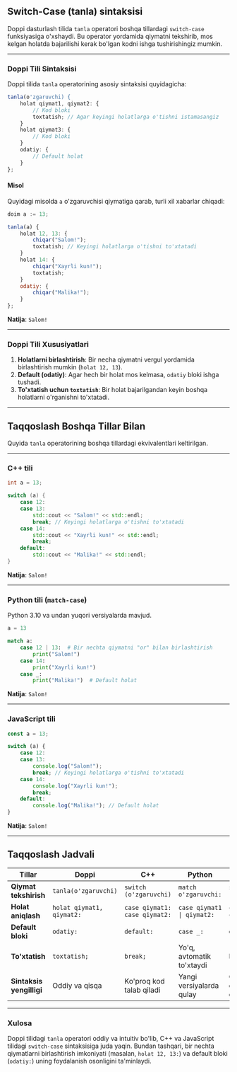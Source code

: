 ## Switch-Case (tanla) sintaksisi

Doppi dasturlash tilida `tanla` operatori boshqa tillardagi `switch-case` funksiyasiga o'xshaydi. Bu operator yordamida qiymatni tekshirib, mos kelgan holatda bajarilishi kerak bo'lgan kodni ishga tushirishingiz mumkin.

---

### Doppi Tili Sintaksisi

Doppi tilida `tanla` operatorining asosiy sintaksisi quyidagicha:

```js
tanla(o'zgaruvchi) {
    holat qiymat1, qiymat2: {
        // Kod bloki
        toxtatish; // Agar keyingi holatlarga o'tishni istamasangiz
    }
    holat qiymat3: {
        // Kod bloki
    }
    odatiy: {
        // Default holat
    }
};
```

#### Misol
Quyidagi misolda `a` o'zgaruvchisi qiymatiga qarab, turli xil xabarlar chiqadi:

```js
doim a := 13;

tanla(a) {
    holat 12, 13: {
        chiqar("Salom!");
        toxtatish; // Keyingi holatlarga o'tishni to'xtatadi
    }
    holat 14: {
        chiqar("Xayrli kun!");
        toxtatish;
    }
    odatiy: {
        chiqar("Malika!");
    }
};
```

**Natija**: `Salom!`

---

### Doppi Tili Xususiyatlari
1. **Holatlarni birlashtirish**: Bir necha qiymatni vergul yordamida birlashtirish mumkin (`holat 12, 13`).
2. **Default (odatiy)**: Agar hech bir holat mos kelmasa, `odatiy` bloki ishga tushadi.
3. **To'xtatish uchun `toxtatish`**: Bir holat bajarilgandan keyin boshqa holatlarni o'rganishni to'xtatadi.

---

## Taqqoslash Boshqa Tillar Bilan

Quyida `tanla` operatorining boshqa tillardagi ekvivalentlari keltirilgan.

---

### C++ tili
```cpp
int a = 13;

switch (a) {
    case 12:
    case 13:
        std::cout << "Salom!" << std::endl;
        break; // Keyingi holatlarga o'tishni to'xtatadi
    case 14:
        std::cout << "Xayrli kun!" << std::endl;
        break;
    default:
        std::cout << "Malika!" << std::endl;
}
```

**Natija**: `Salom!`

---

### Python tili (`match-case`)
Python 3.10 va undan yuqori versiyalarda mavjud.

```python
a = 13

match a:
    case 12 | 13:  # Bir nechta qiymatni "or" bilan birlashtirish
        print("Salom!")
    case 14:
        print("Xayrli kun!")
    case _:
        print("Malika!")  # Default holat
```

**Natija**: `Salom!`

---

### JavaScript tili
```javascript
const a = 13;

switch (a) {
    case 12:
    case 13:
        console.log("Salom!");
        break; // Keyingi holatlarga o'tishni to'xtatadi
    case 14:
        console.log("Xayrli kun!");
        break;
    default:
        console.log("Malika!"); // Default holat
}
```

**Natija**: `Salom!`

---

## Taqqoslash Jadvali

| **Tillar**       | **Doppi**                          | **C++**                                    | **Python**                            | **JavaScript**                        |
|-------------------|------------------------------------|--------------------------------------------|---------------------------------------|---------------------------------------|
| **Qiymat tekshirish** | `tanla(o'zgaruvchi)`           | `switch (o'zgaruvchi)`                     | `match o'zgaruvchi:`                 | `switch (o'zgaruvchi)`               |
| **Holat aniqlash** | `holat qiymat1, qiymat2:`         | `case qiymat1:`<br/>`case qiymat2:`         | `case qiymat1 \| qiymat2:`           | `case qiymat1:`<br/>`case qiymat2:`  |
| **Default bloki**  | `odatiy:`                        | `default:`                                 | `case _:`                             | `default:`                            |
| **To'xtatish**     | `toxtatish;`                     | `break;`                                   | Yo'q, avtomatik to'xtaydi            | `break;`                              |
| **Sintaksis yengilligi** | Oddiy va qisqa               | Ko'proq kod talab qiladi                  | Yangi versiyalarda qulay              | O'rtacha darajada qulay               |

---

### Xulosa
Doppi tilidagi `tanla` operatori oddiy va intuitiv bo'lib, C++ va JavaScript tilidagi `switch-case` sintaksisiga juda yaqin. Bundan tashqari, bir nechta qiymatlarni birlashtirish imkoniyati (masalan, `holat 12, 13:`) va default bloki (`odatiy:`) uning foydalanish osonligini ta'minlaydi.